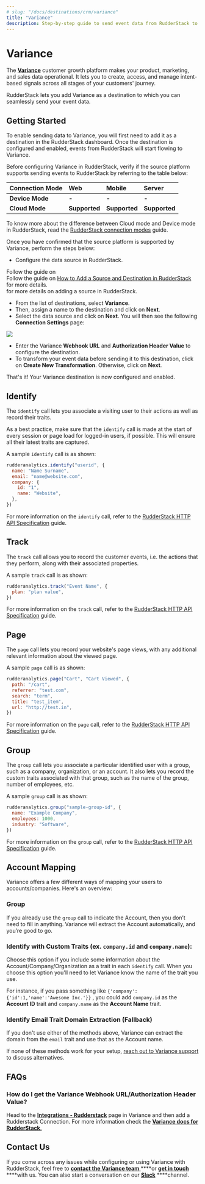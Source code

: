 ```yaml
---
# slug: "/docs/destinations/crm/variance"
title: "Variance"
description: Step-by-step guide to send event data from RudderStack to Variance.
---
```


# Variance

The [**Variance**](https://www.variance.com) customer growth platform makes your product, marketing, and sales data operational. It lets you to create, access, and manage intent-based signals across all stages of your customers' journey.

RudderStack lets you add Variance as a destination to which you can seamlessly send your event data.

## Getting Started

To enable sending data to Variance, you will first need to add it as a destination in the RudderStack dashboard. Once the destination is configured and enabled, events from RudderStack will start flowing to Variance.

Before configuring Variance in RudderStack, verify if the source platform supports sending events to RudderStack by referring to the table below:

| **Connection Mode** | **Web**       | **Mobile**    | **Server**    |
| :------------------ | :------------ | :------------ | :------------ |
| **Device Mode**     | **-**         | **-**         | **-**         |
| **Cloud Mode**      | **Supported** | **Supported** | **Supported** |

<div class="infoBlock">
To know more about the difference between Cloud mode and Device mode in RudderStack, read the <a href="../../get-started/rudderstack-connection-modes">RudderStack connection modes</a> guide.

</div>

Once you have confirmed that the source platform is supported by Variance, perform the steps below:

- Configure the data source in RudderStack.

<div class="infoBlock">
Follow the guide on <div class="infoBlock">
Follow the guide on <a href="../../../connections/adding-source-and-destination-rudderstack">How to Add a Source and Destination in RudderStack</a> for more details.

</div> for more details on adding a source in RudderStack.

</div>

- From the list of destinations, select **Variance**.
- Then, assign a name to the destination and click on **Next**.
- Select the data source and click on **Next**. You will then see the following **Connection Settings** page:

![](../../.gitbook/assets/image%20%28114%29.png)

- Enter the Variance **Webhook URL** and **Authorization Header Value** to configure the destination.
- To transform your event data before sending it to this destination, click on **Create New Transformation**. Otherwise, click on **Next**.

That's it! Your Variance destination is now configured and enabled.

## Identify

The `identify` call lets you associate a visiting user to their actions as well as record their traits.

<div class="infoBlock">
As a best practice, make sure that the <code class="inline-code">identify</code> call is made at the start of every session or page load for logged-in users, if possible. This will ensure all their latest traits are captured.

</div>

A sample `identify` call is as shown:

```javascript
rudderanalytics.identify("userid", {
  name: "Name Surname",
  email: "name@website.com",
  company: {
    id: "1",
    name: "Website",
  },
})
```

<div class="infoBlock">
For more information on the <code>identify</code> call, refer to the <a href="../../rudderstack-api/http-api-specification">RudderStack HTTP API Specification</a> guide.

</div>

## Track

The `track` call allows you to record the customer events, i.e. the actions that they perform, along with their associated properties.

A sample `track` call is as shown:

```javascript
rudderanalytics.track("Event Name", {
  plan: "plan value",
})
```

<div class="infoBlock">
For more information on the <code class="inline-code">track</code> call, refer to the <a href="../../rudderstack-api/http-api-specification">RudderStack HTTP API Specification</a> guide.

</div>

## Page

The `page` call lets you record your website's page views, with any additional relevant information about the viewed page.

A sample `page` call is as shown:

```javascript
rudderanalytics.page("Cart", "Cart Viewed", {
  path: "/cart",
  referrer: "test.com",
  search: "term",
  title: "test_item",
  url: "http://test.in",
})
```

<div class="infoBlock">
For more information on the <code class="inline-code">page</code> call, refer to the <a href="../../rudderstack-api/http-api-specification">RudderStack HTTP API Specification</a> guide.

</div>

## Group

The `group` call lets you associate a particular identified user with a group, such as a company, organization, or an account. It also lets you record the custom traits associated with that group, such as the name of the group, number of employees, etc.

A sample `group` call is as shown:

```javascript
rudderanalytics.group("sample-group-id", {
  name: "Example Company",
  employees: 1000,
  industry: "Software",
})
```

<div class="infoBlock">
For more information on the <code class="inline-code">group</code> call, refer to the <a href="../../rudderstack-api/http-api-specification">RudderStack HTTP API Specification</a> guide.

</div>

## Account Mapping

Variance offers a few different ways of mapping your users to accounts/companies. Here's an overview:

### **Group**

If you already use the `group` call to indicate the Account, then you don’t need to fill in anything. Variance will extract the Account automatically, and you’re good to go.

### **Identify** **with Custom Traits** \(ex. `company.id` and `company.name`\):

Choose this option if you include some information about the Account/Company/Organization as a trait in each `identify` call. When you choose this option you'll need to let Variance know the name of the trait you use.

For instance, if you pass something like `{'company':{'id':1,'name':'Awesome Inc.'}}` , you could add `company.id` as the **Account ID** trait and `company.name` as the **Account Name** trait.

### Identify Email Trait Domain Extraction \(Fallback\)

If you don't use either of the methods above, Variance can extract the domain from the `email` trait and use that as the Account name.

<div class="infoBlock">
If none of these methods work for your setup, <a href="mailto:support@variance.com">reach out to Variance support</a> to discuss alternatives.

</div>

## FAQs

### How do I get the Variance Webhook URL/Authorization Header Value?

Head to the [**Integrations - Rudderstack**](https://app.variance.com/integrations) page in Variance and then add a Rudderstack Connection. For more information check the [**Variance docs for RudderStack**.](https://www.variance.com/docs/rudderstack)

## Contact Us

If you come across any issues while configuring or using Variance with RudderStack, feel free to [**contact the Variance team** ](mailto:support@variance.com) \***\*or [**get in touch**](mailto:%20docs@rudderstack.com) \*\***with us. You can also start a conversation on our [**Slack**](https://rudderstack.com/join-rudderstack-slack-community) \*\*\*\*channel.
